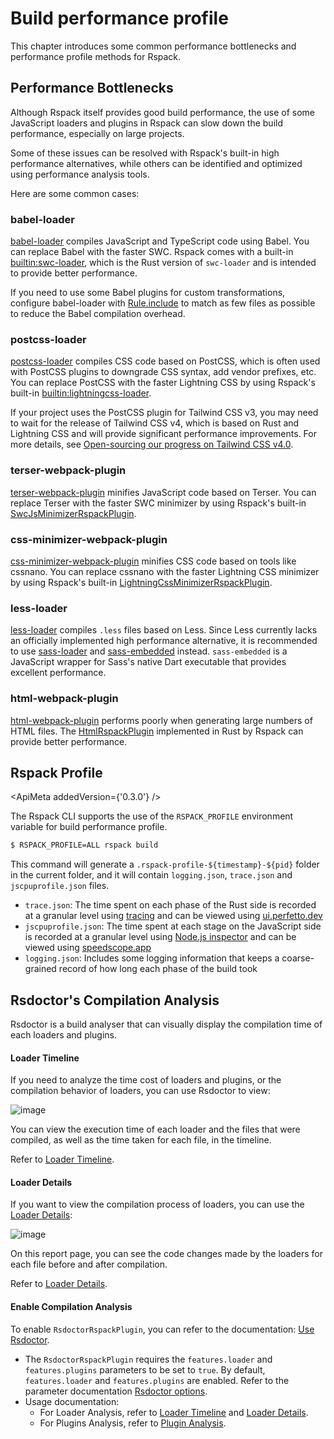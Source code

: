 
# Build performance profile

This chapter introduces some common performance bottlenecks and performance profile methods for Rspack.

## Performance Bottlenecks

Although Rspack itself provides good build performance, the use of some JavaScript loaders and plugins in Rspack can slow down the build performance, especially on large projects.

Some of these issues can be resolved with Rspack's built-in high performance alternatives, while others can be identified and optimized using performance analysis tools.

Here are some common cases:

### babel-loader

[babel-loader](https://github.com/babel/babel-loader) compiles JavaScript and TypeScript code using Babel. You can replace Babel with the faster SWC. Rspack comes with a built-in [builtin:swc-loader](/guide/features/builtin-swc-loader), which is the Rust version of `swc-loader` and is intended to provide better performance.

If you need to use some Babel plugins for custom transformations, configure babel-loader with [Rule.include](/config/module#ruleinclude) to match as few files as possible to reduce the Babel compilation overhead.

### postcss-loader

[postcss-loader](https://github.com/postcss/postcss-loader) compiles CSS code based on PostCSS, which is often used with PostCSS plugins to downgrade CSS syntax, add vendor prefixes, etc. You can replace PostCSS with the faster Lightning CSS by using Rspack's built-in [builtin:lightningcss-loader](/guide/features/builtin-lightningcss-loader).

If your project uses the PostCSS plugin for Tailwind CSS v3, you may need to wait for the release of Tailwind CSS v4, which is based on Rust and Lightning CSS and will provide significant performance improvements. For more details, see [Open-sourcing our progress on Tailwind CSS v4.0](https://tailwindcss.com/blog/tailwindcss-v4-alpha).

### terser-webpack-plugin

[terser-webpack-plugin](https://github.com/webpack-contrib/terser-webpack-plugin) minifies JavaScript code based on Terser. You can replace Terser with the faster SWC minimizer by using Rspack's built-in [SwcJsMinimizerRspackPlugin](/plugins/rspack/swc-js-minimizer-rspack-plugin).

### css-minimizer-webpack-plugin

[css-minimizer-webpack-plugin](https://github.com/webpack-contrib/css-minimizer-webpack-plugin) minifies CSS code based on tools like cssnano. You can replace cssnano with the faster Lightning CSS minimizer by using Rspack's built-in [LightningCssMinimizerRspackPlugin](/plugins/rspack/lightning-css-minimizer-rspack-plugin).

### less-loader

[less-loader](https://github.com/webpack-contrib/less-loader) compiles `.less` files based on Less. Since Less currently lacks an officially implemented high performance alternative, it is recommended to use [sass-loader](https://github.com/webpack-contrib/sass-loader) and [sass-embedded](https://www.npmjs.com/package/sass-embedded) instead. `sass-embedded` is a JavaScript wrapper for Sass's native Dart executable that provides excellent performance.

### html-webpack-plugin

[html-webpack-plugin](https://github.com/jantimon/html-webpack-plugin) performs poorly when generating large numbers of HTML files. The [HtmlRspackPlugin](/plugins/rspack/html-rspack-plugin) implemented in Rust by Rspack can provide better performance.

## Rspack Profile

<ApiMeta addedVersion={'0.3.0'} />

The Rspack CLI supports the use of the `RSPACK_PROFILE` environment variable for build performance profile.

```sh
$ RSPACK_PROFILE=ALL rspack build
```

This command will generate a `.rspack-profile-${timestamp}-${pid}` folder in the current folder, and it will contain `logging.json`, `trace.json` and `jscpuprofile.json` files.

- `trace.json`: The time spent on each phase of the Rust side is recorded at a granular level using [tracing](https://github.com/tokio-rs/tracing) and can be viewed using [ui.perfetto.dev](https://ui.perfetto.dev/)
- `jscpuprofile.json`: The time spent at each stage on the JavaScript side is recorded at a granular level using [Node.js inspector](https://nodejs.org/dist/latest-v18.x/docs/api/inspector.html) and can be viewed using [speedscope.app](https://www.speedscope.app/)
- `logging.json`: Includes some logging information that keeps a coarse-grained record of how long each phase of the build took

## Rsdoctor's Compilation Analysis

Rsdoctor is a build analyser that can visually display the compilation time of each loaders and plugins.

#### Loader Timeline

If you need to analyze the time cost of loaders and plugins, or the compilation behavior of loaders, you can use Rsdoctor to view:

![image](https://assets.rspack.dev/others/assets/rsdoctor/rsdoctor-loader-timeline.png)

You can view the execution time of each loader and the files that were compiled, as well as the time taken for each file, in the timeline.

Refer to [Loader Timeline](https://rsdoctor.dev/guide/usage/loaders-timeline).

#### Loader Details

If you want to view the compilation process of loaders, you can use the [Loader Details](https://rsdoctor.dev/guide/usage/loaders-analysis):

![image](https://assets.rspack.dev/others/assets/rsdoctor/rsdoctor-analyze-code.png)

On this report page, you can see the code changes made by the loaders for each file before and after compilation.

Refer to [Loader Details](https://rsdoctor.dev/guide/usage/loaders-analysis).

#### Enable Compilation Analysis

To enable `RsdoctorRspackPlugin`, you can refer to the documentation: [Use Rsdoctor](/guide/optimization/use-rsdoctor).

- The `RsdoctorRspackPlugin` requires the `features.loader` and `features.plugins` parameters to be set to `true`. By default, `features.loader` and `features.plugins` are enabled. Refer to the parameter documentation [Rsdoctor options](https://rsdoctor.dev/config/options/options#features).
- Usage documentation:
  - For Loader Analysis, refer to [Loader Timeline](https://rsdoctor.dev/guide/usage/loaders-timeline) and [Loader Details](https://rsdoctor.dev/guide/usage/loaders-analysis).
  - For Plugins Analysis, refer to [Plugin Analysis](https://rsdoctor.dev/guide/usage/plugins-analysis).
